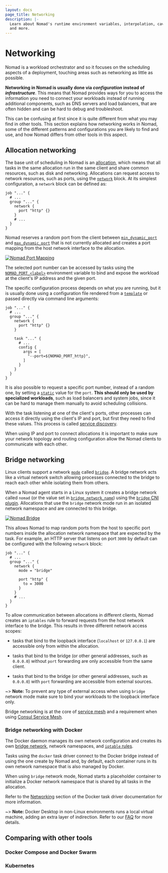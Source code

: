 ```yaml
---
layout: docs
page_title: Networking
description: |-
  Learn about Nomad's runtime environment variables, interpolation, caveats,
  and more.
---
```


# Networking

Nomad is a workload orchestrator and so it focuses on the scheduling aspects of
a deployment, touching areas such as networking as little as possible.

**Networking in Nomad is usually done via _configuration_ instead of
_infrastructure_**. This means that Nomad provides ways for you to access the
information you need to connect your workloads instead of running additional
components, such as DNS servers and load balancers, that are often hidden and
can be hard to debug and troubleshoot.

This can be confusing at first since it is quite different from what you may
find in other tools. This section explains how networking works in Nomad, some
of the different patterns and configurations you are likely to find and use,
and how Nomad differs from other tools in this aspect.

## Allocation networking

The base unit of scheduling in Nomad is an [allocation], which means that all
tasks in the same allocation run in the same client and share common resources,
such as disk and networking. Allocations can request access to network
resources, such as ports, using the [`network`][jobspec_network] block. At its
simplest configuration, a `network` block can be defined as:

```hcl
job "..." {
  # ...
  group "..." {
    network {
      port "http" {}
    }
    # ...
  }
}
```

Nomad reserves a random port from the client between [`min_dynamic_port`] and
[`max_dynamic_port`] that is not currently allocated and creates a port mapping
from the host network interface to the allocation.

[![Nomad Port Mapping](/img/networking/port_mapping.png)](/img/networking/port_mapping.png)

The selected port number can be accessed by tasks using the
[`NOMAD_PORT_<label>`][runtime_environment] environment variable to bind and
expose the workload at the client's IP address and the given port.

The specific configuration process depends on what you are running, but it is
usually done using a configuration file rendered from a [`template`] or passed
directly via command line arguments:

```hcl
job "..." {
  # ...
  group "..." {
    network {
      port "http" {}
    }

    task "..." {
      # ...
      config {
        args = [
          "--port=${NOMAD_PORT_http}",
        ]
      }
    }
  }
}
```

It is also possible to request a specific port number, instead of a random one,
by setting a [`static`] value for the `port`. **This should only be used by
specialized workloads**, such as load balancers and system jobs, since it can
be hard to manage them manually to avoid scheduling collisions.

With the task listening at one of the client's ports, other processes can
access it directly using the client's IP and port, but first they need to find
these values. This process is called [service discovery].

When using IP and port to connect allocations it is important to make sure your
network topology and routing configuration allow the Nomad clients to
communicate with each other.

## Bridge networking

Linux clients support a network [`mode`][network_mode] called [`bridge`]. A
bridge network acts like a virtual network switch allowing processes connected
to the bridge to reach each other while isolating them from others.

When a Nomad agent starts in a Linux system it creates a bridge network called
`nomad` (or the value set in [`bridge_network_name`]) using the [`bridge` CNI
plugin][cni_bridge]. Allocations that use the `bridge` network mode run in an
isolated network namespace and are connected to this bridge.

[![Nomad Bridge](/img/networking/bridge.png)](/img/networking/bridge.png)

This allows Nomad to map random ports from the host to specific port numbers
inside the allocation network namespace that are expected by the task. For
example, an HTTP server that listens on port `3000` by default can be
configured with the following `network` block:

```hcl
job "..." {
  # ...
  group "..." {
    network {
      mode = "bridge"

      port "http" {
        to = 3000
      }
    }
    # ...
  }
}
```

To allow communication between allocations in different clients, Nomad creates
an `iptables` rule to forward requests from the host network interface to the
bridge. This results in three different network access scopes:

- tasks that bind to the loopback interface (`localhost` or `127.0.0.1`) are
  accessible only from within the allocation.

- tasks that bind to the bridge (or other general addresses, such as `0.0.0.0`)
  without `port` forwarding are only accessible from the same client.

- tasks that bind to the bridge (or other general addresses, such as `0.0.0.0`)
  with `port` forwarding are accessible from external sources.

~> **Note:** To prevent any type of external access when using `bridge` network
   mode make sure to bind your workloads to the loopback interface only.

Bridge networking is at the core of [service mesh] and a requirement when using
[Consul Service Mesh][consul_service_mesh].

### Bridge networking with Docker

The Docker daemon manages its own network configuration and creates its own
[bridge network][docker_bridge], network namespaces, and [`iptable`
rules][docker_iptables].

Tasks using the `docker` task driver connect to the Docker bridge instead of
using the one create by Nomad and, by default, each container runs in its own
network namespace that is also managed by Docker.

When using `bridge` network mode, Nomad starts a placeholder container to
initialize a Docker network namespace that is shared by all tasks in the
allocation.

Refer to the [Networking][docker_networking] section of the Docker task driver
documentation for more information.

~> **Note:** Docker Desktop in non-Linux environments runs a local virtual
   machine, adding an extra layer of indirection. Refer to our
   [FAQ][faq_docker] for more details.

## Comparing with other tools

### Docker Compose and Docker Swarm

### Kubernetes

[`bridge_network_name`]: /docs/configuration/client#bridge_network_name
[`bridge`]: /docs/job-specification/network#bridge
[`max_dynamic_port`]: /docs/configuration/client#max_dynamic_port
[`min_dynamic_port`]: /docs/configuration/client#min_dynamic_port
[`static`]: /docs/job-specification/network#static
[`template`]: /docs/job-specification/template#template-examples
[allocation]: /docs/concepts/architecture#allocation
[cni_bridge]: https://www.cni.dev/plugins/current/main/bridge/
[consul_service_mesh]: /docs/integrations/consul-connect
[docker_bridge]: https://docs.docker.com/network/bridge/
[docker_iptables]: https://docs.docker.com/network/iptables/
[docker_networking]: /docs/drivers/docker#networking
[faq_docker]: /docs/faq#q-how-to-connect-to-my-host-network-when-using-docker-desktop-windows-and-macos
[jobspec_network]: /docs/job-specification/network
[network_mode]: /docs/job-specification/network#mode
[runtime_environment]: /docs/runtime/environment
[service discovery]: /docs/networking/service-discovery
[service mesh]: /docs/networking/service-mesh
